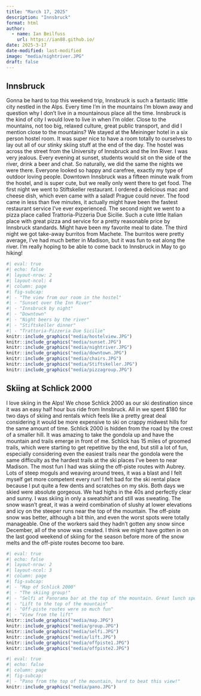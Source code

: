 ```yaml
---
title: "March 17, 2025"
description: "Innsbruck"
format: html
author:
  - name: Ian Beilfuss
    url: https://ian88.github.io/
date: 2025-3-17
date-modified: last-modified
image: "media/nightriver.JPG"
draft: false
---
```


## Innsbruck

Gonna be hard to top this weekend trip, Innsbruck is such a fantastic little city nestled in the Alps. Every time I’m in the mountains I’m blown away and question why I don’t live in a mountainous place all the time. Innsbruck is the kind of city I would love to live in when I’m older. Close to the mountains, not too big, relaxed culture, great public transport, and did I mention close to the mountains? We stayed at the Meininger hotel in a six person hostel room. It was super nice to have a room totally to ourselves to lay out all of our stinky skiing stuff at the end of the day. The hostel was across the street from the University of Innsbruck and the Inn River. I was very jealous. Every evening at sunset, students would sit on the side of the river, drink a beer and chat. So naturally, we did the same the nights we were there. Everyone looked so happy and carefree, exactly my type of outdoor loving people. Downtown Innsbruck was a fifteen minute walk from the hostel, and is super cute, but we really only went there to get food. The first night we went to Stiftskeller restaurant. I ordered a delicious mac and cheese dish, which even came with a salad! Prague could never. The food came in less than five minutes, it actually might have been the fastest restaurant service I’ve ever experienced. The second night we went to a pizza place called Trattoria-Pizzeria Due Sicilie. Such a cute little Italian place with great pizza and service for a pretty reasonable price by Innsbruck standards. Might have been my favorite meal to date. The third night we got take-away burritos from Machete. The burritos were pretty average, I’ve had much better in Madison, but it was fun to eat along the river. I’m really hoping to be able to come back to Innsbruck in May to go hiking!

```r
#| eval: true
#| echo: false
#| layout-nrow: 2
#| layout-ncol: 4
#| column: page
#| fig-subcap: 
#| - "The view from our room in the hostel"
#| - "Sunset over the Inn River"
#| - "Innsbruck by night"
#| - "Downtown"
#| - "Night beers by the river"
#| - "Stiftskeller dinner"
#| - "Trattoria-Pizzeria Due Sicilie"
knitr::include_graphics("media/hostelview.JPG")
knitr::include_graphics("media/sunset.JPG")
knitr::include_graphics("media/nightriver.JPG")
knitr::include_graphics("media/downtown.JPG")
knitr::include_graphics("media/chairs.JPG")
knitr::include_graphics("media/Stiftskeller.JPG")
knitr::include_graphics("media/pizzagroup.JPG")
```

## Skiing at Schlick 2000

I love skiing in the Alps! We chose Schlick 2000 as our ski destination since it was an easy half hour bus ride from Innsbruck. All in we spent $180 for two days of skiing and rentals which feels like a pretty great deal considering it would be more expensive to ski on crappy midwest hills for the same amount of time. Schlick 2000 is hidden from the road by the crest of a smaller hill. It was amazing to take the gondola up and have the mountain and trails emerge in front of me. Schlick has 15 miles of groomed trails, which were starting to get repetitive by the end, but still a lot of fun, especially considering even the easiest trails near the gondola were the same difficulty as the hardest trails at the ski places I’ve been to near Madison. The most fun I had was skiing the off-piste routes with Aubrey. Lots of steep moguls and weaving around trees, it was a blast and I felt myself get more competent every run! I felt bad for the ski rental place because I put quite a few dents and scratches on my skis. Both days we skied were absolute gorgeous. We had highs in the 40s and perfectly clear and sunny. I was skiing in only a sweatshirt and still was sweating. The snow wasn’t great, it was a weird combination of slushy at lower elevations and icy on the steeper runs near the top of the mountain. The off-piste snow was better, although a bit thin, and even the worst spots were totally manageable. One of the workers said they hadn’t gotten any snow since December, all of the snow was created. I think we might have gotten in on the last good weekend of skiing for the season before more of the snow melts and the off-piste routes become too bare. 

```r
#| eval: true
#| echo: false
#| layout-nrow: 2
#| layout-ncol: 3
#| column: page
#| fig-subcap: 
#| - "Map of Schlick 2000"
#| - "The skiing group!"
#| - "Selfi at Panorama bar at the top of the mountain. Great lunch spot!"
#| - "Lift to the top of the mountain"
#| - "Off-piste routes were so much fun"
#| - "View from the lift"
knitr::include_graphics("media/map.JPG")
knitr::include_graphics("media/group.JPG")
knitr::include_graphics("media/selfi.JPG")
knitr::include_graphics("media/lift.JPG")
knitr::include_graphics("media/offpiste1.JPG")
knitr::include_graphics("media/offpiste2.JPG")
```

```r
#| eval: true
#| echo: false
#| column: page
#| fig-subcap: 
#| - "Pano from the top of the mountain, hard to beat this view!"
knitr::include_graphics("media/pano.JPG")
```